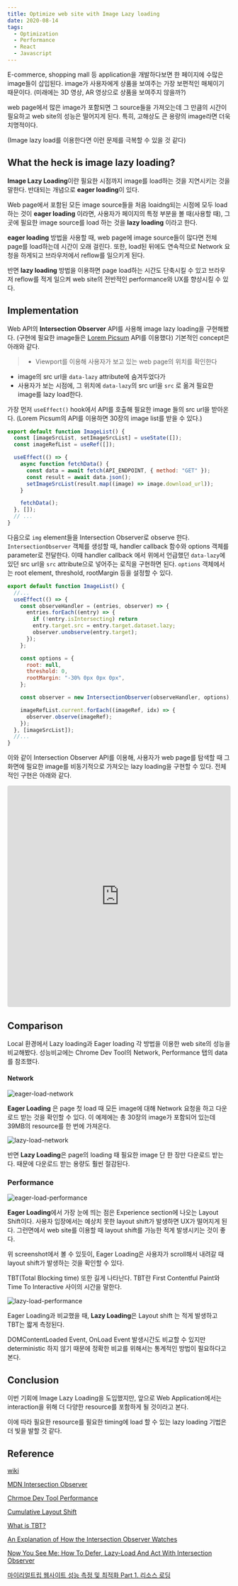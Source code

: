 ```yaml
---
title: Optimize web site with Image Lazy loading
date: 2020-08-14
tags:
  - Optimization
  - Performance
  - React
  - Javascript
---
```


E-commerce, shopping mall 등 application을 개발하다보면 한 페이지에 수많은 image들이 삽입된다.
image가 사용자에게 상품을 보여주는 가장 보편적인 매체이기 때문이다. (미래에는 3D 영상, AR 영상으로 상품을 보여주지 않을까?)

web page에서 많은 image가 포함되면 그 source들을 가져오는데 그 만큼의 시간이 필요하고 web site의 성능은 떨어지게 된다.
특히, 고해상도 큰 용량의 image라면 더욱 치명적이다.

(Image lazy load를 이용한다면 이런 문제를 극복할 수 있을 것 같다)

## What the heck is image lazy loading? 

**Image Lazy Loading**이란 필요한 시점까지 image를 load하는 것을 지연시키는 것을 말한다.
반대되는 개념으로 **eager loading**이 있다. 

Web page에서 포함된 모든 image source들을 처음 loaidng되는 시점에 모두 load하는 것이 **eager loading** 이라면,
사용자가 페이지의 특정 부분을 볼 때(사용할 때), 그 곳에 필요한 image source를 load 하는 것을 **lazy loading** 이라고 한다.

**eager loading** 방법을 사용할 때, web page에 image source들이 많다면 전체 page를 load하는데 시간이 오래 걸린다.
또한, load된 뒤에도 연속적으로 Network 요청을 하게되고 브라우저에서 reflow를 일으키게 된다.

반면 **lazy loading** 방법을 이용하면 page load하는 시간도 단축시킬 수 있고 브라우저 reflow를 적게 일으켜 
web site의 전반적인 performance와 UX를 향상시킬 수 있다.

## Implementation

Web API의 **Intersection Observer** API를 사용해 image lazy loading을 구현해봤다.
(구현에 필요한 image들은 [Lorem Picsum](https://picsum.photos/) API를 이용했다)
기본적인 concept은 아래와 같다.

> - Viewport를 이용해 사용자가 보고 있는 web page의 위치를 확인한다
- image의 src url을 `data-lazy` attribute에 숨겨두었다가
- 사용자가 보는 시점에, 그 위치에 `data-lazy`의 src url을 `src` 로 옮겨 필요한 image를 lazy load한다.

가장 먼저 `useEffect()` hook에서 API를 호출해 필요한 image 들의 src url을 받아온다.
(Lorem Picsum의 API를 이용하면 30장의 image list를 받을 수 있다.)

```javascript
export default function ImageList() {
  const [imageSrcList, setImageSrcList] = useState([]);
  const imageRefList = useRef([]);

  useEffect(() => {
    async function fetchData() {
      const data = await fetch(API_ENDPOINT, { method: "GET" });
      const result = await data.json();
      setImageSrcList(result.map((image) => image.download_url));
    }

    fetchData();
  }, []);
  // ...
}
```

다음으로 `img` element들을 Intersection Observer로 observe 한다.
`IntersectionObserver` 객체를 생성할 때, handler callback 함수와 options 객체를 parameter로 전달한다.
이때 handler callback 에서 위에서 언급했던 `data-lazy`에 있던 src url을 `src` attribute으로 넣어주는 로직을 구현하면 된다.
`options` 객체에서는 root element, threshold, rootMargin 등을 설정할 수 있다.

```javascript
export default function ImageList() {
  //...
  useEffect(() => {
    const observeHandler = (entries, observer) => {
      entries.forEach((entry) => {
        if (!entry.isIntersecting) return
        entry.target.src = entry.target.dataset.lazy;
        observer.unobserve(entry.target);
      });
    };

    const options = {
      root: null,
      threshold: 0,
      rootMargin: "-30% 0px 0px 0px",
    };

    const observer = new IntersectionObserver(observeHandler, options);

    imageRefList.current.forEach((imageRef, idx) => {
      observer.observe(imageRef);
    });
  }, [imageSrcList]);
  //...
}
```

이와 같이 Intersection Observer API를 이용해,
사용자가 web page를 탐색할 때 그 화면에 필요한 image를 비동기적으로 가져오는 lazy loading을 구현할 수 있다.
전체적인 구현은 아래와 같다.

<iframe src="https://codesandbox.io/embed/react-lazy-load-dt4mb?fontsize=14&hidenavigation=1&theme=dark"
  style="width:100%; height:500px; border:0; border-radius: 4px; overflow:hidden;"
  title="react-lazy-load"
  allow="accelerometer; ambient-light-sensor; camera; encrypted-media; geolocation; gyroscope; hid; microphone; midi; payment; usb; vr; xr-spatial-tracking"
  sandbox="allow-forms allow-modals allow-popups allow-presentation allow-same-origin allow-scripts"
></iframe>

## Comparison

Local 환경에서 Lazy loading과 Eager loading 각 방법을 이용한 web site의 성능을 비교해봤다.
성능비교에는 Chrome Dev Tool의 Network, Performance 탭의 data를 참조했다.

#### Network

![eager-load-network](./eager-load-network-img.jpg)

**Eager Loading** 은 page 첫 load 때 모든 image에 대해 Network 요청을 하고 다운로드 받는 것을 확인할 수 있다.
이 예제에는 총 30장의 image가 포함되어 있는데 39MB의 resource를 한 번에 가져온다.

![lazy-load-network](./lazy-load-network-image.jpg)

반면 **Lazy Loading**은 page의 loading 때 필요한 image 단 한 장만 다운로드 받는다.
때문에 다운로드 받는 용량도 훨씬 절감된다.

### Performance

![eager-load-performance](./eager-load-performance.jpg)

**Eager Loading**에서 가장 눈에 띄는 점은 Experience section에 나오는 Layout Shift이다.
사용자 입장에서는 예상치 못한 layout shift가 발생하면 UX가 떨어지게 된다. 
그런면에서 web site를 이용할 때 layout shift를 가능한 적게 발생시키는 것이 좋다. 

위 screenshot에서 볼 수 있듯이, 
Eager Loading은 사용자가 scroll해서 내려갈 때 layout shift가 발생하는 것을 확인할 수 있다.

TBT(Total Blocking time) 또한 길게 나타난다.
TBT란 First Contentful Paint와 Time To Interactive 사이의 시간을 말한다.

![lazy-load-performance](./lazy-load-performance.jpg)

Eager Loading과 비교했을 때, **Lazy Loading**은 Layout shift 는 적게 발생하고 TBT는 짧게 측정된다.

DOMContentLoaded Event, OnLoad Event 발생시간도 비교할 수 있지만 deterministic 하지 않기 때문에 정확한 비교를 위해서는 통계적인 방법이 필요하다고 본다.

## Conclusion

이번 기회에 Image Lazy Loading을 도입했지만,
앞으로 Web Application에서는 interaction을 위해 더 다양한 resource를 포함하게 될 것이라고 본다.

이에 따라 필요한 resource를 필요한 timing에 load 할 수 있는 lazy loading 기법은 더 빛을 발할 것 같다.

## Reference

[wiki](https://en.wikipedia.org/wiki/Lazy_loading)

[MDN Intersection Observer](https://developer.mozilla.org/en-US/docs/Web/API/IntersectionObserver)

[Chrmoe Dev Tool Performance](https://developers.google.com/web/tools/chrome-devtools/evaluate-performance/reference)

[Cumulative Layout Shift](https://web.dev/cls/)

[What is TBT?](https://web.dev/tbt/?utm_source=devtools)

[An Explanation of How the Intersection Observer Watches](https://css-tricks.com/an-explanation-of-how-the-intersection-observer-watches/)

[Now You See Me: How To Defer, Lazy-Load And Act With Intersection Observer](https://www.smashingmagazine.com/2018/01/deferring-lazy-loading-intersection-observer-api/)

[마이리얼트립 웹사이트 성능 측정 및 최적화 Part 1. 리소스 로딩](https://medium.com/myrealtrip-product/fe-website-perf-part1-6ae5b10e3433)